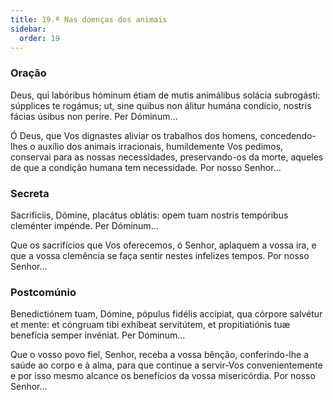 ```yaml
---
title: 19.ª Nas doenças dos animais
sidebar:
  order: 19
---
```


### Oração

<div class="side-by-side not-content">

Deus, qui labóribus hóminum étiam de mutis animálibus solácia subrogásti: súpplices te rogámus; ut, sine quibus non álitur humána condício, nostris fácias úsibus non períre. Per Dóminum...

Ó Deus, que Vos dignastes aliviar os trabalhos dos homens, concedendo-lhes o auxílio dos animais irracionais, humildemente Vos pedimos, conservai para as nossas necessidades, preservando-os da morte, aqueles de que a condição humana tem necessidade. Por nosso Senhor...

</div>

### Secreta

<div class="side-by-side not-content">

Sacrifíciis, Dómine, placátus oblátis: opem tuam nostris tempóribus cleménter impénde. Per Dóminum...

Que os sacrifícios que Vos oferecemos, ó Senhor, aplaquem a vossa ira, e que a vossa clemência se faça sentir nestes infelizes tempos. Por nosso Senhor...

</div>

### Postcomúnio

<div class="side-by-side not-content">

Benedictiónem tuam, Dómine, pópulus fidélis accípiat, qua córpore salvétur et mente: et cóngruam tibi exhíbeat servitútem, et propitiatiónis tuæ benefícia semper invéniat. Per Dóminum...

Que o vosso povo fiel, Senhor, receba a vossa bênção, conferindo-lhe a saúde ao corpo e à alma, para que continue a servir-Vos convenientemente e por isso mesmo alcance os benefícios da vossa misericórdia. Por nosso Senhor...

</div>

